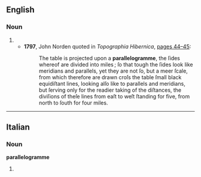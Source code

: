 ==English==

===Noun===
{{en-noun}}

# {{obsolete form of|parallelogram}}
#* '''1797''', John Norden quoted in ''Topographia Hibernica'', [http://books.google.com/books?id=5mEPAAAAYAAJ&hl=en&pg=PA44 pages 44–45]:
#*: The table is projected upon a '''parallelogramme''', the ſides whereof are divided into miles ; ſo that tough the ſides look like meridians and parallels, yet they are not ſo, but a meer ſcale, from which therefore are drawn croſs the table ſmall black equidiſtant lines, looking alſo like to parallels and meridians, but ſerving only for the readier taking of the diſtances, the diviſions of theſe lines from eaſt to weſt ſtanding for five, from north to ſouth for four miles.
----
==Italian==

===Noun===
'''parallelogramme''' {{m}}

# {{plural of|[[parallelogramma]]|lang=it}}
